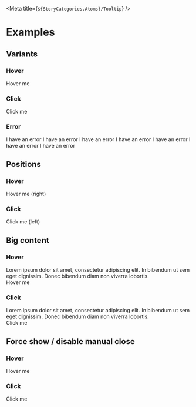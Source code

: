 
<Meta title={`${StoryCategories.Atoms}/Tooltip`} />

<TooltipDocs />

# Examples

## Variants

### Hover

<Canvas>
    <div class="flex h-20 items-center justify-center">
        <p-tooltip content="test">
            <span slot="trigger">Hover me</span>
        </p-tooltip>
    </div>
</Canvas>

### Click

<Canvas>
    <div class="flex h-20 items-center justify-center">
        <p-tooltip variant="click" content="test">
            <span slot="trigger">Click me</span>
        </p-tooltip>
    </div>
</Canvas>

### Error

<Canvas>
    <div class="flex h-20 items-center justify-center">
        <p-tooltip
            variant="error"
            show={true}
            can-manually-close={false}
            content="I am not dismissable"
        >
            <span slot="trigger">
                I have an error I have an error I have an error I have an error
                I have an error I have an error I have an error
            </span>
        </p-tooltip>
    </div>
</Canvas>

## Positions

### Hover

<Canvas>
    <div class="flex h-20 items-center justify-center">
        <p-tooltip content="test" placement="right">
            <span slot="trigger">Hover me (right)</span>
        </p-tooltip>
    </div>
</Canvas>

### Click

<Canvas>
    <div class="flex h-20 items-center justify-center">
        <p-tooltip variant="click" content="test" placement="left">
            <span slot="trigger">Click me (left)</span>
        </p-tooltip>
    </div>
</Canvas>

## Big content

### Hover

<Canvas>
    <div class="flex h-20 items-center justify-center pt-24">
        <p-tooltip>
            <div slot="content">
                Lorem ipsum dolor sit amet, consectetur adipiscing elit. In
                bibendum ut sem eget dignissim. Donec bibendum diam non viverra
                lobortis.
            </div>
            <span slot="trigger">Hover me</span>
        </p-tooltip>
    </div>
</Canvas>

### Click

<Canvas>
    <div class="flex h-20 items-center justify-center pt-24">
        <p-tooltip variant="click">
            <div slot="content">
                Lorem ipsum dolor sit amet, consectetur adipiscing elit. In
                bibendum ut sem eget dignissim. Donec bibendum diam non viverra
                lobortis.
            </div>
            <span slot="trigger">Click me</span>
        </p-tooltip>
    </div>
</Canvas>

## Force show / disable manual close

### Hover

<Canvas>
    <div class="flex h-20 items-center justify-center">
        <p-tooltip content="You can't hide me" show>
            <span slot="trigger">Hover me</span>
        </p-tooltip>
    </div>
</Canvas>

### Click

<Canvas>
    <div class="flex h-20 items-center justify-center">
        <p-tooltip
            variant="click"
            content="You can't hide me"
            can-manually-close={false}
            show
        >
            <span slot="trigger">Click me</span>
        </p-tooltip>
    </div>
</Canvas>
